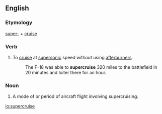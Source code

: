 ==English==
===Etymology===
[[super-]] + [[cruise]]
===Verb===
{{en-verb|supercruis}}
# {{context|aeronautics|lang=en}} To [[cruise]] at [[supersonic]] speed without using [[afterburners]].
#: The F-18 was able to '''supercruise''' 320 miles to the battlefield in 20 minutes and loiter there for an hour.

===Noun===
{{en-noun}}
# {{context|aeronautics|lang=en}} A mode of or period of aircraft flight involving supercruising.

[[io:supercruise]]
